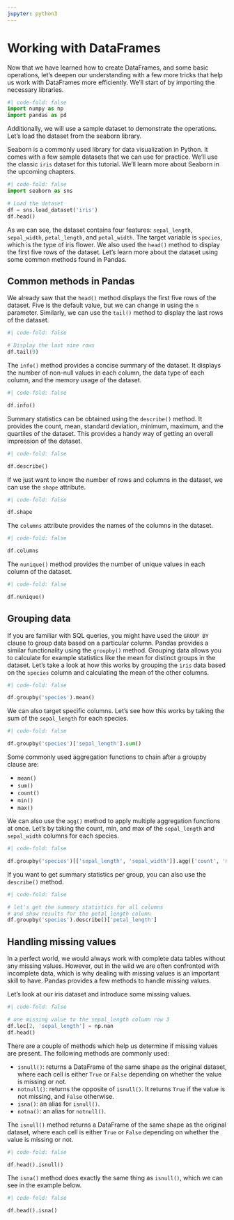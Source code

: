 ```yaml
---
jupyter: python3
---
```


# Working with DataFrames

Now that we have learned how to create DataFrames, and some basic operations, let's deepen our understanding with a few more tricks that help us work with DataFrames more efficiently. We'll start of by importing the necessary libraries.

```python
#| code-fold: false
import numpy as np
import pandas as pd
```

Additionally, we will use a sample dataset to demonstrate the operations. Let's load the dataset from the seaborn library.

:::{.callout-note}
Seaborn is a commonly used library for data visualization in Python. It comes with a few sample datasets that we can use for practice. We'll use the classic `iris` dataset for this tutorial. We'll learn more about Seaborn in the upcoming chapters.
:::

```python
#| code-fold: false
import seaborn as sns

# Load the dataset
df = sns.load_dataset('iris')
df.head()
```

As we can see, the dataset contains four features: `sepal_length`, `sepal_width`, `petal_length`, and `petal_width`. The target variable is `species`, which is the type of iris flower. We also used the `head()` method to display the first five rows of the dataset. Let's learn more about the dataset using some common methods found in Pandas.

## Common methods in Pandas

We already saw that the `head()` method displays the first five rows of the dataset. Five is the default value, but we can change in using the `n` parameter. Similarly, we can use the `tail()` method to display the last rows of the dataset.

```python
#| code-fold: false

# Display the last nine rows
df.tail(9)
```

The `info()` method provides a concise summary of the dataset. It displays the number of non-null values in each column, the data type of each column, and the memory usage of the dataset.

```python
#| code-fold: false

df.info()
```

Summary statistics can be obtained using the `describe()` method. It provides the count, mean, standard deviation, minimum, maximum, and the quartiles of the dataset. This provides a handy way of getting an overall impression of the dataset.

```python
#| code-fold: false

df.describe()
```

If we just want to know the number of rows and columns in the dataset, we can use the `shape` attribute.

```python
#| code-fold: false

df.shape
```

The `columns` attribute provides the names of the columns in the dataset.

```python
#| code-fold: false

df.columns
```

The `nunique()` method provides the number of unique values in each column of the dataset.

```python
#| code-fold: false

df.nunique()
```

## Grouping data

If you are familiar with SQL queries, you might have used the `GROUP BY` clause to group data based on a particular column. Pandas provides a similar functionality using the `groupby()` method. Grouping data allows you to calculate for example statistics like the mean for distinct groups in the dataset. Let's take a look at how this works by grouping the `iris` data based on the `species` column and calculating the mean of the other columns.

```python
#| code-fold: false

df.groupby('species').mean()
```

We can also target specific columns. Let's see how this works by taking the sum of the `sepal_length` for each species.

```python
#| code-fold: false

df.groupby('species')['sepal_length'].sum()
```

Some commonly used aggregation functions to chain after a groupby clause are: 

- `mean()`
- `sum()`
- `count()`
- `min()`
- `max()`

We can also use the `agg()` method to apply multiple aggregation functions at once. Let's by taking the count, min, and max of the `sepal_length` and `sepal_width` columns for each species.

```python
#| code-fold: false

df.groupby('species')[['sepal_length', 'sepal_width']].agg(['count', 'min', 'max'])
```

If you want to get summary statistics per group, you can also use the `describe()` method.

```python
#| code-fold: false

# let's get the summary statistics for all columns
# and show results for the petal_length column
df.groupby('species').describe()['petal_length']
```

## Handling missing values

In a perfect world, we would always work with complete data tables without any missing values. However, out in the wild we are often confronted with incomplete data, which is why dealing with missing values is an important skill to have. Pandas provides a few methods to handle missing values.

Let's look at our iris dataset and introduce some missing values.

```python
#| code-fold: false

# one missing value to the sepal_length column row 3
df.loc[2, 'sepal_length'] = np.nan
df.head()
```

There are a couple of methods which help us determine if missing values are present. The following methods are commonly used:

- `isnull()`: returns a DataFrame of the same shape as the original dataset, where each cell is either `True` or `False` depending on whether the value is missing or not.
- `notnull()`: returns the opposite of `isnull()`. It returns `True` if the value is not missing, and `False` otherwise.
- `isna()`: an alias for `isnull()`.
- `notna()`: an alias for `notnull()`.

The `isnull()` method returns a DataFrame of the same shape as the original dataset, where each cell is either `True` or `False` depending on whether the value is missing or not.

```python
#| code-fold: false

df.head().isnull()
```

The `isna()` method does exactly the same thing as `isnull()`, which we can see in the example below.
```python
#| code-fold: false

df.head().isna()
```
